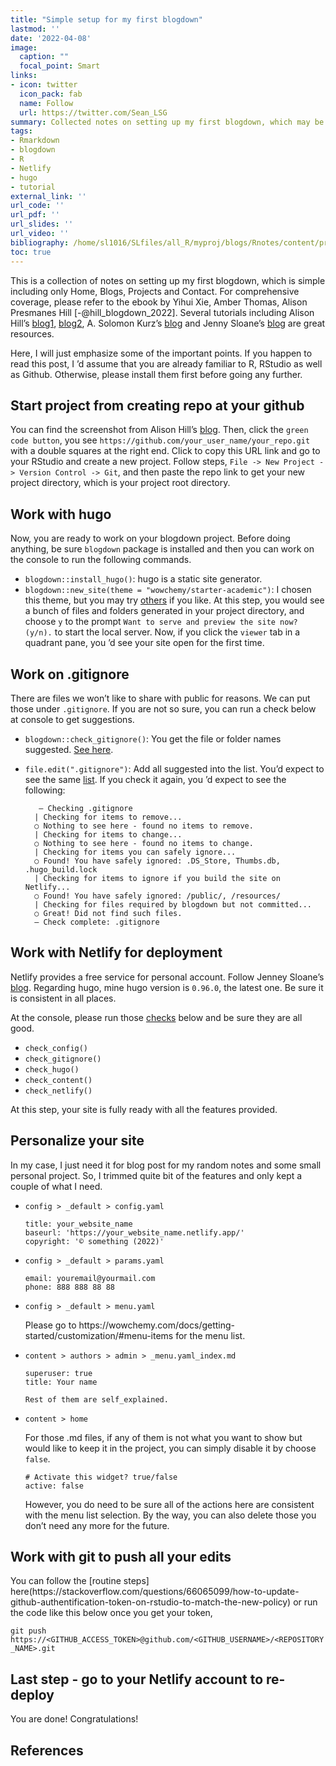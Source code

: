 ```yaml
---
title: "Simple setup for my first blogdown"
lastmod: ''
date: '2022-04-08'
image:
  caption: ""
  focal_point: Smart
links:
- icon: twitter
  icon_pack: fab
  name: Follow
  url: https://twitter.com/Sean_LSG
summary: Collected notes on setting up my first blogdown, which may be helpful for beginners.
tags:
- Rmarkdown
- blogdown
- R
- Netlify
- hugo
- tutorial
external_link: ''
url_code: ''
url_pdf: ''
url_slides: ''
url_video: ''
bibliography: /home/sl1016/SLfiles/all_R/myproj/blogs/Rnotes/content/project/refs.bib
toc: true
---
```


This is a collection of notes on setting up my first blogdown, which is simple including only Home, Blogs, Projects and Contact. For comprehensive coverage, please refer to the ebook by Yihui Xie, Amber Thomas, Alison Presmanes Hill [-@hill_blogdown_2022]. Several tutorials including Alison Hill's [blog1](https://www.apreshill.com/blog/2020-12-blogdown-checks/),  [blog2](https://alison.rbind.io/blog/2020-12-new-year-new-blogdown/), A. Solomon Kurz's [blog](https://solomonkurz.netlify.app/post/2021-05-03-blogdown-updates-prompted-a-website-overhaul-these-are-my-notes/) and Jenny Sloane's [blog](https://jennysloane.netlify.app/blog/blogdown/) are great resources.

Here, I will just emphasize some of the important points. If you happen to read this post, I 'd assume that you are already familiar to R, RStudio as well as Github. Otherwise, please install them first before going any further. 

## Start project from creating repo at your github  

You can find the screenshot from Alison Hill's [blog](https://alison.rbind.io/blog/2020-12-new-year-new-blogdown/). Then, click the `green code button`, you see `https://github.com/your_user_name/your_repo.git` with a double squares at the right end. Click to copy this URL link and go to your RStudio and create a new project. Follow steps, `File -> New Project -> Version Control -> Git`, and then paste the repo link to get your new project directory, which is your project root directory.  

## Work with hugo  

Now, you are ready to work on your blogdown project. Before doing anything, be sure `blogdown` package is installed and then you can work on the console to run the following commands.  

* `blogdown::install_hugo()`: hugo is a static site generator.  
* `blogdown::new_site(theme = "wowchemy/starter-academic")`: I chosen this theme, but you may try [others](https://hugothemesfree.com/) if you like. At this step, you would see a bunch of files and folders generated in your project directory, and choose `y` to the prompt `Want to serve and preview the site now? (y/n).` to start the local server. Now, if you click the `viewer` tab in a quadrant pane, you 'd see your site open for the first time.    

## Work on .gitignore  

There are files we won't like to share with public for reasons. We can put those under `.gitignore`.  If you are not so sure, you can run a check below at console to get suggestions.  

* `blogdown::check_gitignore()`: You get the file or folder names suggested. [See         here](https://www.apreshill.com/blog/2020-12-blogdown-checks/).   
    
* `file.edit(".gitignore")`: Add all suggested into the list. You'd expect to see the same [list](https://solomonkurz.netlify.app/post/2021-05-03-blogdown-updates-prompted-a-website-overhaul-these-are-my-notes/). If you check it again, you 'd expect to see the following:  

         ― Checking .gitignore
        | Checking for items to remove...
        ○ Nothing to see here - found no items to remove.
        | Checking for items to change...
        ○ Nothing to see here - found no items to change.
        | Checking for items you can safely ignore...
        ○ Found! You have safely ignored: .DS_Store, Thumbs.db, .hugo_build.lock
        | Checking for items to ignore if you build the site on Netlify...
        ○ Found! You have safely ignored: /public/, /resources/
        | Checking for files required by blogdown but not committed...
        ○ Great! Did not find such files.
        ― Check complete: .gitignore
        

## Work with Netlify for deployment 

Netlify provides a free service for personal account. Follow Jenney Sloane's [blog](https://jennysloane.netlify.app/blog/blogdown/). Regarding hugo, mine hugo version is `0.96.0`, the latest one. Be sure it is consistent in all places.  

At the console, please run those [checks](https://www.apreshill.com/blog/2020-12-blogdown-checks/) below and be sure they are all good.  

* `check_config()`  
* `check_gitignore()`  
* `check_hugo()`  
* `check_content()`  
* `check_netlify()`  

At this step, your site is fully ready with all the features provided.  

## Personalize your site  

In my case, I just need it for blog post for my random notes and some small personal project. So, I trimmed quite bit of the features and only kept a couple of what I need.  

* `config > _default > config.yaml`  
  
      title: your_website_name
      baseurl: 'https://your_website_name.netlify.app/'
      copyright: '© something (2022)'  
      
* `config > _default > params.yaml`  

      email: youremail@yourmail.com
      phone: 888 888 88 88   
      
* `config > _default > menu.yaml`  

  Please go to https://wowchemy.com/docs/getting-started/customization/#menu-items for the menu list.   
  
* `content > authors > admin > _menu.yaml_index.md`   

      superuser: true
      title: Your name  
      
      Rest of them are self_explained.   
      
* `content > home`    

  For those .md files, if any of them is not what you want to show but would like to keep it in the project, you can simply disable it by choose `false`.  
  
      # Activate this widget? true/false
      active: false

  However, you do need to be sure all of the actions here are consistent with the menu list selection. By the way, you can also delete those you don't need any more for the future.    
  
## Work with git to push all your edits  

You can follow the [routine steps] here(https://stackoverflow.com/questions/66065099/how-to-update-github-authentification-token-on-rstudio-to-match-the-new-policy) or run the code like this below once you get your token,  

`git push https://<GITHUB_ACCESS_TOKEN>@github.com/<GITHUB_USERNAME>/<REPOSITORY_NAME>.git`   

## Last step - go to your Netlify account to re-deploy  

You are done! Congratulations!

## References